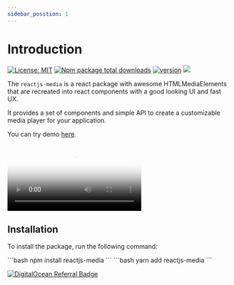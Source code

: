 ```yaml
---
sidebar_position: 1
---
```


# Introduction

[![License: MIT](https://flat.badgen.net/npm/license/reactjs-media)](https://opensource.org/licenses/MIT) [![Npm package total downloads](https://flat.badgen.net/npm/dt/reactjs-media)](https://npmjs.com/package/reactjs-media) [![version](https://flat.badgen.net/npm/v/reactjs-media)](https://npmjs.com/package/reactjs-media) [![](https://flat.badgen.net/badge/icon/github?icon=github&label&color=black)](https://github.com/jim-junior/reactjs-median)

The `reactjs-media` is a react package with awesome HTMLMediaElements that are recreated into react components with a good looking UI and fast UX.

It provides a set of components and simple API to create a customizable media player for your application.

You can try demo [here](https://codesandbox.io/p/sandbox/reactjs-media-c5x795?file=%2Fsrc%2FApp.js).


<Video 
controls
src="https://videos.pexels.com/video-files/4524598/4524598-sd_640_360_25fps.mp4"
poster="https://images.pexels.com/photos/848573/pexels-photo-848573.jpeg?auto=compress&cs=tinysrgb&w=800"
height={400}
/>


## Installation

To install the package, run the following command:




<Tabs>
  <TabItem value="npm" label="npm" default>
```bash
npm install reactjs-media
```
  </TabItem>
  <TabItem value="yarn" label="yarn">
```bash
yarn add reactjs-media
```
  </TabItem>
</Tabs>

[![DigitalOcean Referral Badge](https://web-platforms.sfo2.cdn.digitaloceanspaces.com/WWW/Badge%201.svg)](https://www.digitalocean.com/?refcode=ad96e8b378d5&utm_campaign=Referral_Invite&utm_medium=Referral_Program&utm_source=badge)